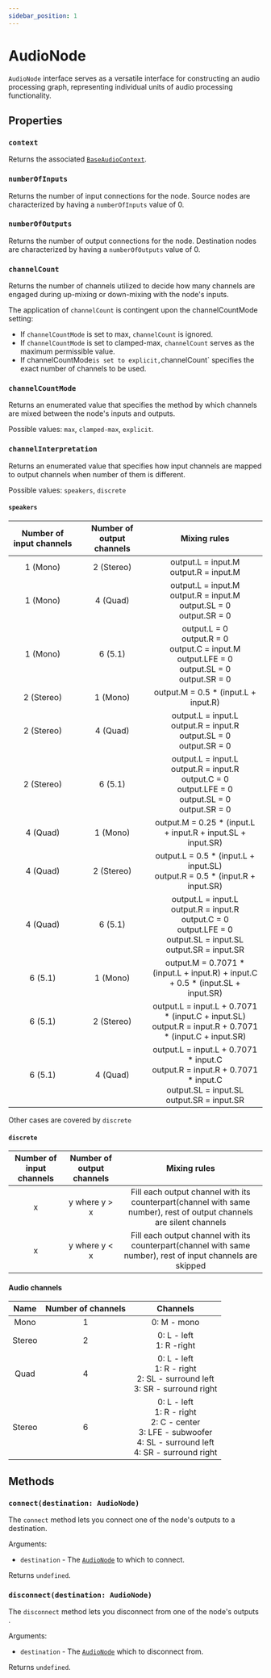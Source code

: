 ```yaml
---
sidebar_position: 1
---
```



# AudioNode

`AudioNode` interface serves as a versatile interface for constructing an audio processing graph, representing individual units of audio processing functionality.

## Properties

### `context` <ReadOnly />

Returns the associated [`BaseAudioContext`](/core/base-audio-context).

### `numberOfInputs` <ReadOnly />

Returns the number of input connections for the node. Source nodes are characterized by having a `numberOfInputs` value of 0.

### `numberOfOutputs` <ReadOnly />

Returns the number of output connections for the node. Destination nodes are characterized by having a `numberOfOutputs` value of 0.


### `channelCount` <ReadOnly />

Returns the number of channels utilized to decide how many channels are engaged during up-mixing or down-mixing with the node's inputs.

The application of `channelCount` is contingent upon the channelCountMode setting:
- If `channelCountMode` is set to max, `channelCount` is ignored.
- If `channelCountMode` is set to clamped-max, `channelCount` serves as the maximum permissible value.
- If channelCountMode` is set to explicit, `channelCount` specifies the exact number of channels to be used.

### `channelCountMode` <ReadOnly />

Returns an enumerated value that specifies the method by which channels are mixed between the node's inputs and outputs.

Possible values: `max`, `clamped-max`, `explicit`.

### `channelInterpretation` <ReadOnly />

Returns an enumerated value that specifies how input channels are mapped to output channels when number of them is different.

Possible values: `speakers`, `discrete`

#### `speakers`

| Number of input channels | Number of output channels | Mixing rules |
| :------------------------: |:-------------------------: | :------------: |
| 1 (Mono) | 2 (Stereo) | output.L = input.M <br /> output.R = input.M |
| 1 (Mono) | 4 (Quad) | output.L = input.M <br /> output.R = input.M <br /> output.SL = 0 <br /> output.SR = 0 |
| 1 (Mono) | 6 (5.1) | output.L = 0 <br /> output.R = 0 <br /> output.C = input.M <br /> output.LFE = 0 <br /> output.SL = 0 <br /> output.SR = 0 |
| 2 (Stereo) | 1 (Mono) | output.M = 0.5 \* (input.L + input.R) |
| 2 (Stereo) | 4 (Quad) | output.L = input.L <br /> output.R = input.R <br /> output.SL = 0 <br /> output.SR = 0 |
| 2 (Stereo) | 6 (5.1) | output.L = input.L <br /> output.R = input.R <br /> output.C = 0 <br /> output.LFE = 0 <br /> output.SL = 0 <br /> output.SR = 0 |
| 4 (Quad) | 1 (Mono) | output.M = 0.25 \* (input.L + input.R + input.SL + input.SR) |
| 4 (Quad) | 2 (Stereo) | output.L = 0.5 \* (input.L + input.SL) <br /> output.R = 0.5 \* (input.R + input.SR) |
| 4 (Quad) | 6 (5.1) | output.L = input.L <br /> output.R = input.R <br /> output.C = 0 <br /> output.LFE = 0 <br /> output.SL = input.SL <br /> output.SR = input.SR |
| 6 (5.1) | 1 (Mono) | output.M = 0.7071 \* (input.L + input.R) + input.C <br /> + 0.5 \* (input.SL + input.SR) |
| 6 (5.1) | 2 (Stereo) | output.L = input.L + 0.7071 \* (input.C + input.SL) <br /> output.R = input.R + 0.7071 \* (input.C + input.SR) |
| 6 (5.1) | 4 (Quad) | output.L = input.L + 0.7071 \* input.C <br /> output.R = input.R + 0.7071 \* input.C <br /> output.SL = input.SL <br /> output.SR = input.SR |

Other cases are covered by `discrete`

#### `discrete`

| Number of input channels | Number of output channels | Mixing rules |
| :------------------------: | :-------------------------: | :------------: |
| x | y where y > x | Fill each output channel with its counterpart(channel with same number), rest of output channels are silent channels |
| x | y where y < x | Fill each output channel with its counterpart(channel with same number), rest of input channels are skipped |

#### Audio channels

| Name | Number of channels | Channels |
| :----: | :------------------: | :--------: |
| Mono | 1 | 0: M - mono |
| Stereo | 2 | 0: L - left <br /> 1: R -right |
| Quad | 4 | 0: L - left <br /> 1: R - right <br /> 2: SL - surround left <br /> 3: SR - surround right |
| Stereo | 6 | 0: L - left <br /> 1: R - right <br /> 2: C - center <br /> 3: LFE - subwoofer <br /> 4: SL - surround left <br /> 4: SR - surround right |

## Methods

### `connect(destination: AudioNode)`

The `connect` method lets you connect one of the node's outputs to a destination.

Arguments:
- `destination` - The [`AudioNode`](/core/audio-node) to which to connect.

Returns `undefined`.

### `disconnect(destination: AudioNode)`

The `disconnect` method lets you disconnect from one of the node's outputs .

Arguments:
- `destination` - The [`AudioNode`](/core/audio-node) which to disconnect from.

Returns `undefined`.
